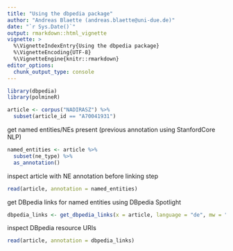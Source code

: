```yaml
---
title: "Using the dbpedia package"
author: "Andreas Blaette (andreas.blaette@uni-due.de)"
date: "`r Sys.Date()`"
output: rmarkdown::html_vignette
vignette: >
  %\VignetteIndexEntry{Using the dbpedia package}
  %\VignetteEncoding{UTF-8}
  %\VignetteEngine{knitr::rmarkdown}
editor_options: 
  chunk_output_type: console
---
```



```r
library(dbpedia)
library(polmineR)
```

```r
article <- corpus("NADIRASZ") %>%
  subset(article_id == "A70041931")
```


get named entities/NEs present (previous annotation using StanfordCore NLP)

```r
named_entities <- article %>%
  subset(ne_type) %>%
  as_annotation()
```

inspect article with NE annotation before linking step

```r
read(article, annotation = named_entities)
```

get DBpedia links for named entities using DBpedia Spotlight

```r
dbpedia_links <- get_dbpedia_links(x = article, language = "de", mw = "ne_type")
```

inspect DBpedia resource URIs

```r
read(article, annotation = dbpedia_links)
```



